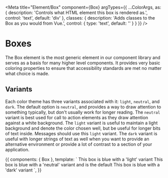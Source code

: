 
<Meta
    title="Element/Box"
    component={Box}
    argTypes={{
        ...ColorArgs,
        as: {
            description: 'Controls what HTML element this box is rendered as.',
            control: 'text',
            default: 'div'
        },
        classes: {
            description: 'Adds classes to the Box as you would from Vue.',
            control: {
                type: 'text',
                default: ''
            }
        }
    }}
 />

# Boxes
The Box element is the most generic element in our component library and serves as a basis for many higher level components. It provides very basic coloring properties to ensure that accessibility standards are met no matter what choice is made.

<Canvas>
    <Story story={Basic} />
</Canvas>

<ArgsTable story="^" />

## Variants

Each color theme has three variants associated with it: `light`, `neutral`, and `dark`. The default option is `neutral`, and provides a way to draw attention to something typically, but don't usually work for longer reading. The `neutral` variant is best used for call to action elements as they draw attention against a white background. The `light` variant is useful to maintain a light background and denote the color chosen well, but be useful for longer bits of text inside. Messages should use this `light` variant. The `dark` variant is useful with longer strings of text as well when you want to provide an alternative environment or provide a lot of contrast to a section of your application.

<Canvas>
    <Story name='Variants'>{{
        components: { Box },
        template: `
            <Box color="blue" variant="light">This box is blue with a 'light' variant</Box>
            <Box color="blue" variant="neutral">This box is blue with a 'neutral' variant and is the default</Box>
            <Box color="blue" variant="dark">This box is blue with a 'dark' variant</Box>
        `,
    }}</Story>
</Canvas>